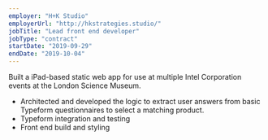 ```yaml
---
employer: "H+K Studio"
employerUrl: "http://hkstrategies.studio/"
jobTitle: "Lead front end developer"
jobType: "contract"
startDate: "2019-09-29"
endDate: "2019-10-04"
---
```


Built a iPad-based static web app for use at multiple Intel Corporation events at the London Science Museum.

- Architected and developed the logic to extract user answers from basic Typeform questionnaires to select a matching product.
- Typeform integration and testing
- Front end build and styling
